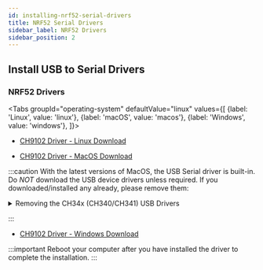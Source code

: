 ```yaml
---
id: installing-nrf52-serial-drivers
title: NRF52 Serial Drivers
sidebar_label: NRF52 Drivers
sidebar_position: 2
---
```



## Install USB to Serial Drivers

### NRF52 Drivers

<Tabs
groupId="operating-system"
defaultValue="linux"
values={[
{label: 'Linux', value: 'linux'},
{label: 'macOS', value: 'macos'},
{label: 'Windows', value: 'windows'},
]}>

<TabItem value="linux">

- [CH9102 Driver - Linux Download](http://www.wch-ic.com/downloads/CH341SER_LINUX_ZIP.html)

</TabItem>

<TabItem value="macos">

- [CH9102 Driver - MacOS Download](https://github.com/WCHSoftGroup/ch34xser_macos)

:::caution
With the latest versions of MacOS, the USB Serial driver is built-in. Do _NOT_ download the USB device drivers unless required. If you downloaded/installed any already, please remove them:

<details>
  <summary>Removing the CH34x (CH340/CH341) USB Drivers</summary>
  <div>
    <div>
      If you have already downloaded/installed the MacOS WCH-IC CH340
      ("CH341SER_MAC") drivers via the CH34x_Install_V1.5.pkg, you will have to
      Uninstall the kernel extension:
      <br />
      <br />
      1. Unplug your device
      <br />
      2. Open the Terminal and run:
      <br />
      3. sudo rm -rf /Library/Extensions/usbserial.kext
      <br />
      4. Reboot
    </div>
  </div>
</details>

:::

</TabItem>

<TabItem value="windows">

- [CH9102 Driver - Windows Download](http://www.wch-ic.com/downloads/CH341SER_EXE.html)

</TabItem>

</Tabs>

:::important
Reboot your computer after you have installed the driver to complete the installation.
:::